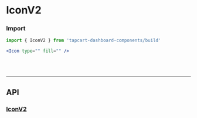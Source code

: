 


<Meta title="Design Guidelines|Foundation/IconV2" />

# IconV2

### Import

```jsx
import { IconV2 } from 'tapcart-dashboard-components/build'

<Icon type="" fill="" />
```

<br/>
<br/>

----------------

<IconGallery/>


## API
### [IconV2](https://github.com/tapcartinc/tapcart-dashboard-components/blob/master/lib/elements/IconV2)
<Props of={IconV2} />





